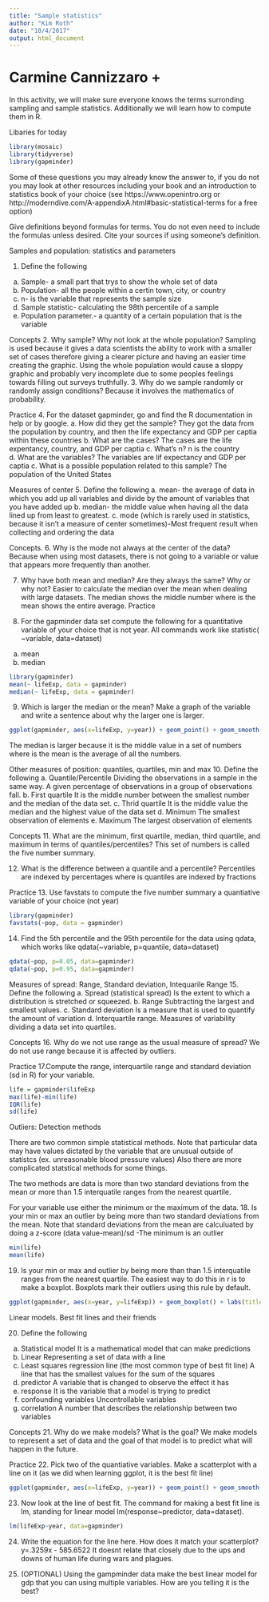 ```yaml
---
title: "Sample statistics"
author: "Kim Roth"
date: "10/4/2017"
output: html_document
---
```

# Carmine Cannizzaro +
In this activity, we will make sure everyone knows the terms surronding sampling and sample statistics. Additionally we will learn how to compute them in R.

Libaries for today
```r
library(mosaic)
library(tidyverse)
library(gapminder)
```

Some of these questions you may already know the answer to, if you do not you may look at other resources including your book and an introduction to statistics book of your choice (see https://www.openintro.org or http://moderndive.com/A-appendixA.html#basic-statistical-terms for a free option) 

Give definitions beyond formulas for terms. You do not even need to include the formulas unless desired. Cite your sources if using someone's definition.


Samples and population: statistics and parameters

1. Define the following
a. Sample- a small part that trys to show the whole set of data
b. Population- all the people within a certin town, city, or country
c. n- is the variable that represents the sample size
d. Sample statistic- calculating the 98th percentile of a sample
e. Population parameter.- a quantity of a certain population that is the variable


Concepts
2. Why sample? Why not look at the whole population? Sampling is used because it gives a data scientists the ability to work with a smaller set of cases therefore giving a clearer picture and having an easier time creating the graphic. Using the whole population would cause a sloppy graphic and probably very incomplete due to some peoples feelings towards filling out surveys truthfully.
3. Why do we sample randomly or randomly assign conditions? Because it involves the mathematics of probability. 

Practice
4. For the dataset gapminder, go and find the R documentation in help or by google.
a. How did they get the sample? They got the data from the population by country, and then the life expectancy and GDP per captia within these countries
b. What are the cases? The cases are the life expentancy, country, and GDP per captia
c. What's n? n is the country
d. What are the variables? The variables are lif expectancy and GDP per captia
c. What is a possible population related to this sample? The population of the United States

Measures of center
5. Define the following
a. mean- the average of data in which you add up all variables and divide by the amount of variables that you have added up
b. median- the middle value when having all the data lined up from least to greatest. 
c. mode (which is rarely used in statistics, because it isn't a measure of center sometimes)-Most frequent result when collecting and ordering the data



Concepts.
6. Why is the mode not always at the center of the data? Because when using most datasets, there is not going to a variable or value that appears more frequently than another.

7. Why have both mean and median? Are they always the same? Why or why not? Easier to calculate the median over the mean when dealing with large datasets. The median shows the middle number where is the mean shows the entire average. 
Practice

8. For the gapminder data set compute the following for a quantitative variable of your choice that is not year. All commands work like statistic( ~variable, data=dataset) 
a. mean 
b. median
```r
library(gapminder)
mean(~ lifeExp, data = gapminder)
median(~ lifeExp, data = gapminder)
```
9. Which is larger the median or the mean? Make a graph of the variable and write a sentence about why the larger one is larger.
```r
ggplot(gapminder, aes(x=lifeExp, y=year)) + geom_point() + geom_smooth() + labs(title = "Life Expentancy vs. Years", x = "Life Expectancy (Years)", y = "Years")

```
The median is larger because it is the middle value in a set of numbers where is the mean is the average of all the numbers. 

Other measures of position: quantiles, quartiles, min and max
10. Define the following
a. Quantile/Percentile
Dividing the observations in a sample in the same way.
A given percentage of observations in a group of observations fall.
b. First quartile
 It is the middle number between the smallest number and the median of the data set.
c. Thrid quartile
 It is the middle value the median and the highest value of the data set
d. Minimum
 The smallest observation of elements
e. Maximum
The largest observation of elements

Concepts
11. What are the minimum, first quartile, median, third quartile, and maximum in terms of quantiles/percentiles? 
This set of numbers is called the five number summary. 

12. What is the difference between a quantile and a percentile? 
Percentiles are indexed by percentages where is quantiles are indexed by fractions

Practice
13. Use favstats to compute the five number summary a quantiative variable of your choice (not year)
```r
library(gapminder)
favstats(~pop, data = gapminder)
```

14. Find the 5th percentile and the 95th percentile for the data using qdata, which works like qdata(~variable, p=quantile, data=dataset)
```r
qdata(~pop, p=0.05, data=gapminder)
qdata(~pop, p=0.95, data=gapminder)
```



Measures of spread: Range, Standard deviation, Intequarile Range
15. Define the following
a. Spread (statistical spread)
Is the extent to which a distribution is stretched or squeezed.
b. Range
Subtracting the largest and smallest values.
c. Standard deviation
Is a measure that is used to quantify the amount of variation
d. Interquartile range.
 Measures of variability dividing a data set into quartiles.
 
Concepts
16. Why do we not use range as the usual measure of spread?
We do not use range because it is affected by outliers.

Practice
17.Compute the range, interquartile range and standard deviation (sd in R) for your variable.
```r
life = gapminder$lifeExp
max(life)-min(life)
IQR(life)
sd(life)
```

Outliers: Detection methods

There are two common simple statistical methods. Note that particular data may have values dictated by the variable that are unusual outside of statistcs (ex. unreasonable blood pressure values) Also there are more complicated statstical methods for some things.

The two methods are data is more than two standard deviations from the mean or more than 1.5 interquatile ranges from the nearest quartile.


For your variable use either the minimum or the maximum of the data.
18. Is your min or max an outlier by being more than two standard deviations from the mean. Note that standard deviations from the mean are calculuated by doing a z-score (data value-mean)/sd 
-The minimum is an outlier
```r
min(life)
mean(life)
```

19. Is your min or max and outlier by being more than than 1.5  interquatile ranges from the nearest quartile. The easiest way to do this in r is to make a boxplot. Boxplots mark their outliers using this rule by default.
```r
ggplot(gapminder, aes(x=year, y=lifeExp)) + geom_boxplot() + labs(title = "Boxplot", x = "Year", y = "Age")

```


Linear models. Best fit lines and their friends

20. Define the following
a. Statistical model 
It is a mathematical model that can make predictions
b. Linear
Representing a set of data with a line
c. Least squares regression line (the most common type of best fit line)
A line that has the smallest values for the sum of the squares
d. predictor
A variable that is changed to observe the effect it has
e. response
It is the variable that a model is trying to predict
f. confounding variables
Uncontrollable variables
g. correlation
A number that describes the relationship between two variables

Concepts
21. Why do we make models? What is the goal?
We make models to represent a set of data and the goal of that model is to predict what will happen in the future.

Practice
22. Pick two of the quantiative variables. Make a scatterplot with a line on it (as we did when learning ggplot, it is the best fit line)
```r
ggplot(gapminder, aes(x=lifeExp, y=year)) + geom_point() + geom_smooth() + labs(title = "Life Expentancy vs. Years", x = "Life Expectancy (Age)", y = "Years")

```

23. Now look at the line of best fit. The command for making a best fit line is lm, standing for linear model
lm(response~predictor, data=dataset).
```r
lm(lifeExp~year, data=gapminder)

```

24. Write the equation for the line here. How does it match your scatterplot?
y=.3259x - 585.6522
It doesnt relate that closely due to the ups and downs of human life during wars and plagues.

25. (OPTIONAL) Using the gampminder data make the best linear model for gdp that you can using multiple variables. How are you telling it is the best?
```r

```

